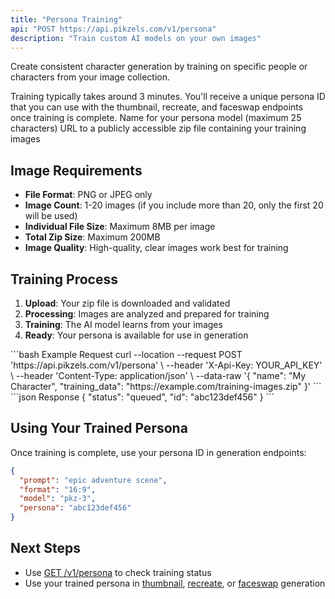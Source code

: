 ```yaml
---
title: "Persona Training"
api: "POST https://api.pikzels.com/v1/persona"
description: "Train custom AI models on your own images"
---
```


Create consistent character generation by training on specific people or characters from your image collection.

<Warning>
Training typically takes around 3 minutes. You'll receive a unique persona ID that you can use with the thumbnail, recreate, and faceswap endpoints once training is complete.
</Warning>

<ParamField body="name" type="string" required>
  Name for your persona model (maximum 25 characters)
</ParamField>

<ParamField body="training_data" type="string" required>
  URL to a publicly accessible zip file containing your training images
</ParamField>

## Image Requirements

- **File Format**: PNG or JPEG only
- **Image Count**: 1-20 images (if you include more than 20, only the first 20 will be used)
- **Individual File Size**: Maximum 8MB per image
- **Total Zip Size**: Maximum 200MB
- **Image Quality**: High-quality, clear images work best for training

## Training Process

1. **Upload**: Your zip file is downloaded and validated
2. **Processing**: Images are analyzed and prepared for training
3. **Training**: The AI model learns from your images
4. **Ready**: Your persona is available for use in generation

<RequestExample>
```bash Example Request
curl --location --request POST 'https://api.pikzels.com/v1/persona' \
--header 'X-Api-Key: YOUR_API_KEY' \
--header 'Content-Type: application/json' \
--data-raw '{
  "name": "My Character",
  "training_data": "https://example.com/training-images.zip"
}'
```
</RequestExample>

<ResponseExample>
```json Response
{
  "status": "queued",
  "id": "abc123def456"
}
```
</ResponseExample>

## Using Your Trained Persona

Once training is complete, use your persona ID in generation endpoints:

```json
{
  "prompt": "epic adventure scene",
  "format": "16:9", 
  "model": "pkz-3",
  "persona": "abc123def456"
}
```

## Next Steps

- Use [GET /v1/persona](/api-reference/endpoint/persona-status) to check training status
- Use your trained persona in [thumbnail](/api-reference/endpoint/thumbnail), [recreate](/api-reference/endpoint/recreate), or [faceswap](/api-reference/endpoint/faceswap) generation